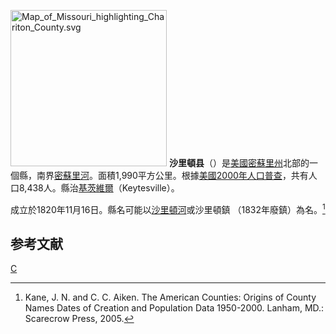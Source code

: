 {{noteTA
|T=zh-hans:沙里顿县 (密苏里州);zh-hk:沙里頓縣 (密蘇里州);zh-tw:沙里頓郡 (密蘇里州);
|1=zh-hans:县;zh-hk:縣;zh-tw:郡;
}}
[[File:Map_of_Missouri_highlighting_Chariton_County.svg|250px]]
'''沙里頓县'''（{{lang-en|Chariton County}}）是[[美國|美國]][[密蘇里州|密蘇里州]]北部的一個縣，南界[[密蘇里河|密蘇里河]]。面積1,990平方公里。根據[[美國2000年人口普查|美國2000年人口普查]]，共有人口8,438人。縣治[[基茨維爾|基茨維爾]]（Keytesville）。

成立於1820年11月16日。縣名可能以[[沙里頓河|沙里頓河]]或沙里頓鎮 （1832年廢鎮）為名。<ref>Kane, J. N. and C. C. Aiken. The American Counties: Origins of County Names Dates of Creation and Population Data 1950-2000. Lanham, MD.: Scarecrow Press, 2005.</ref>

==参考文献==
<div class="references-small">
<references />
</div>

[[Category:密蘇里州行政區劃|C]]